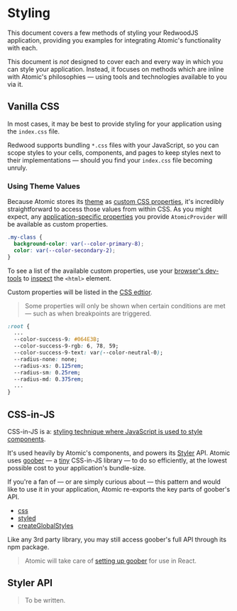 
<Meta title="Guides/Styling" />

# Styling

This document covers a few methods of styling your RedwoodJS application, providing you examples for integrating Atomic's functionality with each.

This document is *not* designed to cover each and every way in which you can style your application.
Instead, it focuses on methods which are inline with Atomic's philosophies — using tools and technologies available to you via it.

## Vanilla CSS

In most cases, it may be best to provide styling for your application using the `index.css` file.

Redwood supports bundling `*.css` files with your JavaScript, so you can scope styles to your cells, components, and pages to keep styles next to their implementations —
should you find your `index.css` file becoming unruly.

### Using Theme Values

Because Atomic stores its [theme](?path=/story/customize-theming--page) as [custom CSS properties](https://developer.mozilla.org/en-US/docs/Web/CSS/--*),
it's incredibly straightforward to access those values from within CSS.
As you might expect, any [application-specific properties](http://localhost:6006/?path=/story/customize-theming--page#custom-values) you provide `AtomicProvider` will be available as custom properties.

```css
.my-class {
  background-color: var(--color-primary-8);
  color: var(--color-secondary-2);
}
```

To see a list of the available custom properties, use your [browser's dev-tools](https://developer.mozilla.org/en-US/docs/Learn/Common_questions/What_are_browser_developer_tools)
to [inspect](https://developer.mozilla.org/en-US/docs/Learn/Common_questions/What_are_browser_developer_tools#the_inspector_dom_explorer_and_css_editor) the `<html>` element.

Custom properties will be listed in the [CSS edtior](https://developer.mozilla.org/en-US/docs/Learn/Common_questions/What_are_browser_developer_tools#exploring_the_css_editor).

> Some properties will only be shown when certain conditions are met — such as when breakpoints are triggered.

```css
:root {
  ...
  --color-success-9: #064E3B;
  --color-success-9-rgb: 6, 78, 59;
  --color-success-9-text: var(--color-neutral-0);
  --radius-none: none;
  --radius-xs: 0.125rem;
  --radius-sm: 0.25rem;
  --radius-md: 0.375rem;
  ...
}
```

## CSS-in-JS

CSS-in-JS is a: [styling technique where JavaScript is used to style components](https://en.wikipedia.org/wiki/CSS-in-JS).

It's used heavily by Atomic's components, and powers its [Styler](?path=/story/customize-styling--page) API.
Atomic uses [goober](https://goober.js.org/) — a [tiny](https://goober.rocks/the-great-shave-off) CSS-in-JS library — to do so efficiently, at the lowest possible cost to your application's bundle-size.

If you're a fan of — or are simply curious about — this pattern and would like to use it in your application, Atomic re-exports the key parts of goober's API.

* [css](https://goober.js.org/api/css)
* [styled](https://goober.js.org/api/styled)
* [createGlobalStyles](https://goober.js.org/api/createGlobalStyles)

Like any 3rd party library, you may still access goober's full API through its npm package.

> Atomic will take care of [setting up goober](https://goober.js.org/api/setup) for use in React.

## Styler API

> To be written.
